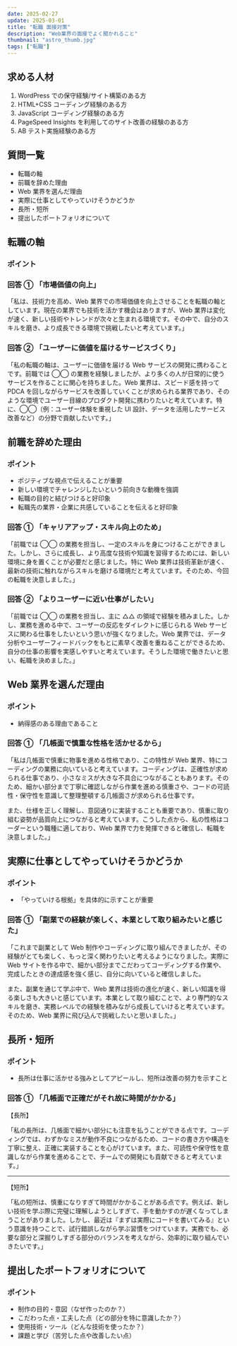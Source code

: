 ```yaml
---
date: 2025-02-27
update: 2025-03-01
title: "転職 面接対策"
description: "Web業界の面接でよく聞かれること"
thumbnail: "astro_thumb.jpg"
tags: ["転職"]
---
```


## 求める人材

1. WordPress での保守経験/サイト構築のある方
2. HTML+CSS コーディング経験のある方
3. JavaScript コーディング経験のある方
4. PageSpeed Insights を利用してのサイト改善の経験のある方
5. AB テスト実施経験のある方

## 質問一覧

- 転職の軸
- 前職を辞めた理由
- Web 業界を選んだ理由
- 実際に仕事としてやっていけそうかどうか
- 長所・短所
- 提出したポートフォリオについて

## 転職の軸

### ポイント

### 回答 ① 「市場価値の向上」

「私は、技術力を高め、Web 業界での市場価値を向上させることを転職の軸としています。現在の業界でも技術を活かす機会はありますが、Web 業界は変化が速く、新しい技術やトレンドが次々と生まれる環境です。その中で、自分のスキルを磨き、より成長できる環境で挑戦したいと考えています。」

### 回答 ② 「ユーザーに価値を届けるサービスづくり」

「私の転職の軸は、ユーザーに価値を届ける Web サービスの開発に携わることです。前職では ◯◯ の業務を経験しましたが、より多くの人が日常的に使うサービスを作ることに関心を持ちました。Web 業界は、スピード感を持って PDCA を回しながらサービスを改善していくことが求められる業界であり、そのような環境でユーザー目線のプロダクト開発に携わりたいと考えています。特に、◯◯（例：ユーザー体験を重視した UI 設計、データを活用したサービス改善など）の分野で貢献したいです。」

## 前職を辞めた理由

### ポイント

- ポジティブな視点で伝えることが重要
- 新しい環境でチャレンジしたいという前向きな動機を強調
- 転職の目的と結びつけると好印象
- 転職先の業界・企業に共感していることを伝えると好印象

### 回答 ① 「キャリアアップ・スキル向上のため」

「前職では ◯◯ の業務を担当し、一定のスキルを身につけることができました。しかし、さらに成長し、より高度な技術や知識を習得するためには、新しい環境に身を置くことが必要だと感じました。特に Web 業界は技術革新が速く、最新の技術に触れながらスキルを磨ける環境だと考えています。そのため、今回の転職を決意しました。」

### 回答 ② 「よりユーザーに近い仕事がしたい」

「前職では ◯◯ の業務を担当し、主に △△ の領域で経験を積みました。しかし、業務を進める中で、ユーザーの反応をダイレクトに感じられる Web サービスに関わる仕事をしたいという思いが強くなりました。Web 業界では、データ分析やユーザーフィードバックをもとに素早く改善を重ねることができるため、自分の仕事の影響を実感しやすいと考えています。そうした環境で働きたいと思い、転職を決めました。」

## Web 業界を選んだ理由

### ポイント

- 納得感のある理由であること

### 回答 ① 「几帳面で慎重な性格を活かせるから」

「私は几帳面で慎重に物事を進める性格であり、この特性が Web 業界、特にコーディングの業務に向いていると考えています。コーディングは、正確性が求められる仕事であり、小さなミスが大きな不具合につながることもあります。そのため、細かい部分まで丁寧に確認しながら作業を進める慎重さや、コードの可読性・保守性を意識して整理整頓する几帳面さが求められる仕事です。

また、仕様を正しく理解し、意図通りに実装することも重要であり、慎重に取り組む姿勢が品質向上につながると考えています。こうした点から、私の性格はコーダーという職種に適しており、Web 業界で力を発揮できると確信し、転職を決意しました。」

## 実際に仕事としてやっていけそうかどうか

### ポイント

- 「やっていける根拠」を具体的に示すことが重要

### 回答 ① 「副業での経験が楽しく、本業として取り組みたいと感じた」

「これまで副業として Web 制作やコーディングに取り組んできましたが、その経験がとても楽しく、もっと深く関わりたいと考えるようになりました。実際に Web サイトを作る中で、細かい部分までこだわってコーディングする作業や、完成したときの達成感を強く感じ、自分に向いていると確信しました。

また、副業を通じて学ぶ中で、Web 業界は技術の進化が速く、新しい知識を得る楽しさも大きいと感じています。本業として取り組むことで、より専門的なスキルを磨き、実務レベルでの経験を積みながら成長していけると考えています。そのため、Web 業界に飛び込んで挑戦したいと思いました。」

## 長所・短所

### ポイント

- 長所は仕事に活かせる強みとしてアピールし、短所は改善の努力を示すこと

### 回答 ① 「几帳面で正確だがそれ故に時間がかかる」

【長所】

「私の長所は、几帳面で細かい部分にも注意を払うことができる点です。コーディングでは、わずかなミスが動作不良につながるため、コードの書き方や構造を丁寧に整え、正確に実装することを心がけています。また、可読性や保守性を意識しながら作業を進めることで、チームでの開発にも貢献できると考えています。」

---

【短所】

「私の短所は、慎重になりすぎて時間がかかることがある点です。例えば、新しい技術を学ぶ際に完璧に理解しようとしすぎて、手を動かすのが遅くなってしまうことがありました。しかし、最近は『まずは実際にコードを書いてみる』という意識を持つことで、試行錯誤しながら学ぶ習慣をつけています。実務でも、必要な部分と深掘りしすぎる部分のバランスを考えながら、効率的に取り組んでいきたいです。」

## 提出したポートフォリオについて

### ポイント

- 制作の目的・意図（なぜ作ったのか？）
- こだわった点・工夫した点（どの部分を特に意識したか？）
- 使用技術・ツール（どんな技術を使ったか？）
- 課題と学び（苦労した点や改善したい点）

